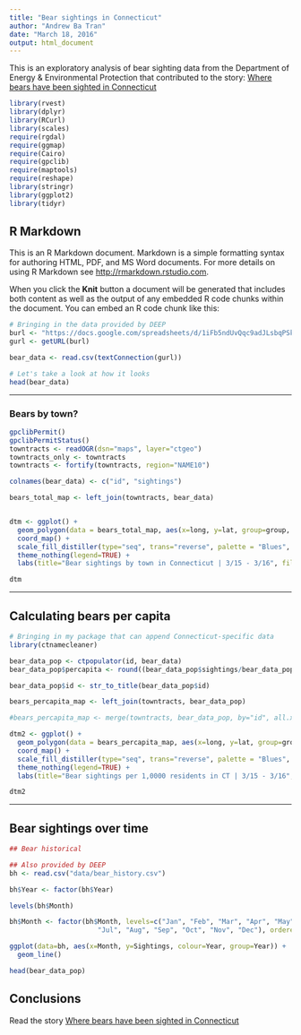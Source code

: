 ```yaml
---
title: "Bear sightings in Connecticut"
author: "Andrew Ba Tran"
date: "March 18, 2016"
output: html_document
---
```


This is an exploratory analysis of bear sighting data from the Department of Energy & Environmental Protection that contributed to the story: [Where bears have been sighted in Connecticut](http://trendct.org/2016/03/22/where-bears-have-been-sighted-in-connecticut/)

```r
library(rvest)
library(dplyr)
library(RCurl)
library(scales)
require(rgdal)
require(ggmap)
require(Cairo)
require(gpclib)
require(maptools)
require(reshape)
library(stringr)
library(ggplot2)
library(tidyr)
```

## R Markdown

This is an R Markdown document. Markdown is a simple formatting syntax for authoring HTML, PDF, and MS Word documents. For more details on using R Markdown see <http://rmarkdown.rstudio.com>.

When you click the **Knit** button a document will be generated that includes both content as well as the output of any embedded R code chunks within the document. You can embed an R code chunk like this:

```r

# Bringing in the data provided by DEEP
burl <- "https://docs.google.com/spreadsheets/d/1iFb5ndUvQqc9adJLsbqPSkZeoU7Fr3Qem7st0qX_6pY/pub?output=csv"
gurl <- getURL(burl)

bear_data <- read.csv(textConnection(gurl))

# Let's take a look at how it looks
head(bear_data)
```

-----

### Bears by town?

```r
gpclibPermit()
gpclibPermitStatus()
towntracts <- readOGR(dsn="maps", layer="ctgeo")
towntracts_only <- towntracts
towntracts <- fortify(towntracts, region="NAME10")

colnames(bear_data) <- c("id", "sightings")

bears_total_map <- left_join(towntracts, bear_data)


dtm <- ggplot() +
  geom_polygon(data = bears_total_map, aes(x=long, y=lat, group=group, fill=sightings), color = "black", size=0.2) +
  coord_map() +
  scale_fill_distiller(type="seq", trans="reverse", palette = "Blues", breaks=pretty_breaks(n=10)) +
  theme_nothing(legend=TRUE) +
  labs(title="Bear sightings by town in Connecticut | 3/15 - 3/16", fill="")

dtm
```

-----

## Calculating bears per capita

```r
# Bringing in my package that can append Connecticut-specific data
library(ctnamecleaner)

bear_data_pop <- ctpopulator(id, bear_data)
bear_data_pop$percapita <- round((bear_data_pop$sightings/bear_data_pop$pop2013)*1000, 2)

bear_data_pop$id <- str_to_title(bear_data_pop$id)

bears_percapita_map <- left_join(towntracts, bear_data_pop)

#bears_percapita_map <- merge(towntracts, bear_data_pop, by="id", all.x=TRUE)

dtm2 <- ggplot() +
  geom_polygon(data = bears_percapita_map, aes(x=long, y=lat, group=group, fill=percapita), color = "black", size=0.2) +
  coord_map() +
  scale_fill_distiller(type="seq", trans="reverse", palette = "Blues", breaks=pretty_breaks(n=10)) +
  theme_nothing(legend=TRUE) +
  labs(title="Bear sightings per 1,0000 residents in CT | 3/15 - 3/16", fill="")

dtm2
```
-----

## Bear sightings over time

```r
## Bear historical

## Also provided by DEEP
bh <- read.csv("data/bear_history.csv")

bh$Year <- factor(bh$Year)

levels(bh$Month) 

bh$Month <- factor(bh$Month, levels=c("Jan", "Feb", "Mar", "Apr", "May", "Jun", 
                      "Jul", "Aug", "Sep", "Oct", "Nov", "Dec"), ordered=TRUE)

ggplot(data=bh, aes(x=Month, y=Sightings, colour=Year, group=Year)) +
  geom_line()

head(bear_data_pop)
```

## Conclusions

Read the story [Where bears have been sighted in Connecticut](http://trendct.org/2016/03/22/where-bears-have-been-sighted-in-connecticut/)